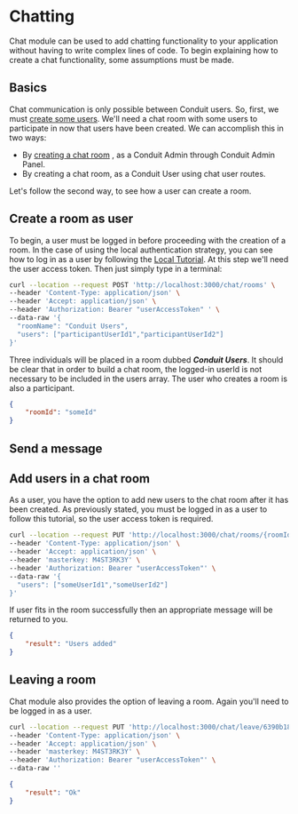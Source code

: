 # Chatting

Chat module can be used to add chatting functionality to your application without having to write complex lines of code.
To begin explaining how to create a chat functionality, some assumptions must be made.

## Basics

Chat communication is only possible between Conduit users. So, first, we must [create some users](../../authentication/get-started#create-a-user).
We'll need a chat room with some users to participate in now that users have been created. We can accomplish this in two ways:

- By [creating a chat room](../get-started#creating-rooms) , as a Conduit Admin through Conduit Admin Panel.
- By creating a chat room, as a Conduit User using chat user routes.

Let's follow the second way, to see how a user can create a room.

## Create a room as user

To begin, a user must be logged in before proceeding with the creation of a room. In the case of using the local authentication strategy,
you can see how to log in as a user by following the [Local Tutorial](../../authentication/tutorials/local).
At this step we'll need the user access token. Then just simply type in a terminal:

```bash = "Create a room as user"
curl --location --request POST 'http://localhost:3000/chat/rooms' \
--header 'Content-Type: application/json' \
--header 'Accept: application/json' \
--header 'Authorization: Bearer "userAccessToken" ' \
--data-raw '{
  "roomName": "Conduit Users",
  "users": ["participantUserId1","participantUserId2"]
}'
```

Three individuals will be placed in a room dubbed ***Conduit Users***. It should be clear that in order to build a chat room, the logged-in userId is not necessary
to be included in the users array. The user who creates a room is also a participant.

```json title="Resposne"
{
    "roomId": "someId"
}
```
## Send a message


## Add users in a chat room

As a user, you have the option to add new users to the chat room after it has been created.
As previously stated, you must be logged in as a user to follow this tutorial, so the user access token is required.

```bash title="Add users in a room"
curl --location --request PUT 'http://localhost:3000/chat/rooms/{roomId}/addUsers' \
--header 'Content-Type: application/json' \
--header 'Accept: application/json' \
--header 'masterkey: M4ST3RK3Y' \
--header 'Authorization: Bearer "userAccessToken"' \
--data-raw '{
  "users": ["someUserId1","someUserId2"]
}'
```

If user fits in the room successfully then an appropriate message will be returned to you.

```json title="Resposne"
{
    "result": "Users added"
}
```

## Leaving a room

Chat module also provides the option of leaving a room. Again you'll need to be logged in as a user.

```bash title="Add users in a room"
curl --location --request PUT 'http://localhost:3000/chat/leave/6390b1808c52d0b5a436a429' \
--header 'Content-Type: application/json' \
--header 'Accept: application/json' \
--header 'masterkey: M4ST3RK3Y' \
--header 'Authorization: Bearer "userAccessToken"' \
--data-raw ''
```

```json title="Resposne"
{
    "result": "Ok"
}
```